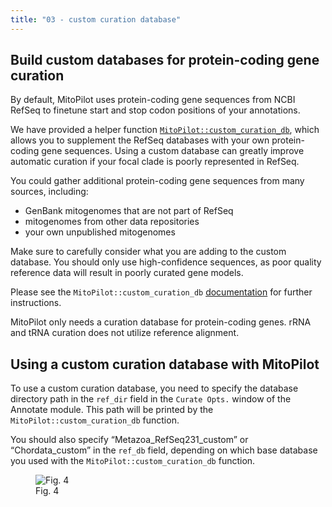 ```yaml
---
title: "03 - custom curation database"
---
```


## Build custom databases for protein-coding gene curation

By default, MitoPilot uses protein-coding gene sequences from NCBI RefSeq to finetune start and stop codon positions of your annotations. 

We have provided a helper function [`MitoPilot::custom_curation_db`](https://smithsonian.github.io/MitoPilot/reference/custom_curation_db.html), which allows you to supplement the RefSeq databases with your own protein-coding gene sequences. 
Using a custom database can greatly improve automatic curation if your focal clade is poorly represented in RefSeq. 

You could gather additional protein-coding gene sequences from many sources, including:

- GenBank mitogenomes that are not part of RefSeq
- mitogenomes from other data repositories
- your own unpublished mitogenomes

Make sure to carefully consider what you are adding to the custom database. 
You should only use high-confidence sequences, as poor quality reference data will result in poorly curated gene models.

Please see the `MitoPilot::custom_curation_db` [documentation](https://smithsonian.github.io/MitoPilot/reference/custom_curation_db.html) for further instructions.

::: {.callout-note}
MitoPilot only needs a curation database for protein-coding genes. rRNA and tRNA curation does not utilize reference alignment.
:::

## Using a custom curation database with MitoPilot

To use a custom curation database, you need to specify the database directory path in the `ref_dir` field in the `Curate Opts.` window of the Annotate module. This path will be printed by the `MitoPilot::custom_curation_db` function.

You should also specify "Metazoa_RefSeq231_custom" or "Chordata_custom" in the `ref_db` field, depending on which base database you used with the `MitoPilot::custom_curation_db` function.

![Fig. 4](/images/advanced/04.png)
